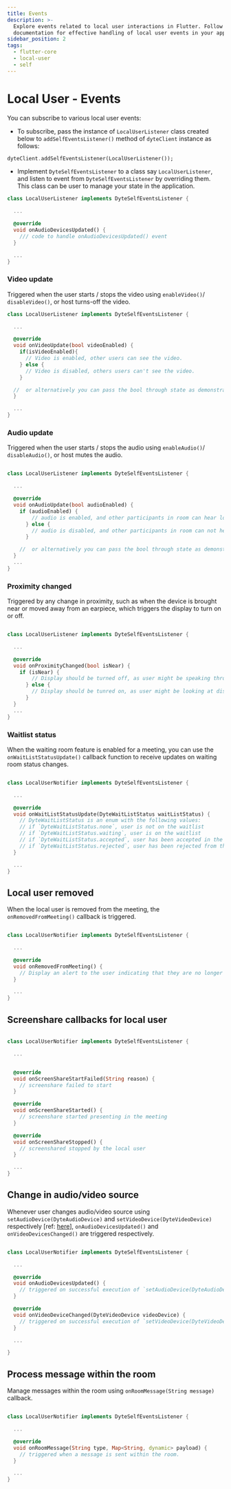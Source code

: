 ```yaml
---
title: Events
description: >-
  Explore events related to local user interactions in Flutter. Follow our
  documentation for effective handling of local user events in your app.
sidebar_position: 2
tags:
  - flutter-core
  - local-user
  - self
---
```


# Local User - Events

You can subscribe to various local user events:

- To subscribe, pass the instance of `LocalUserListener` class created below
  to `addSelfEventsListener()` method of `dyteClient` instance as follows:

```dart {2}
dyteClient.addSelfEventsListener(LocalUserListener());
```

- Implement `DyteSelfEventsListener` to a class say `LocalUserListener`, and
  listen to event from `DyteSelfEventsListener` by overriding them. This class
  can be user to manage your state in the application.

```dart
class LocalUserListener implements DyteSelfEventsListener {

  ...

  @override
  void onAudioDevicesUpdated() {
    /// code to handle onAudioDevicesUpdated() event
  }

  ...
}
```

### Video update

Triggered when the user starts / stops the video using `enableVideo()`/
`disableVideo()`, or host turns-off the video.

```dart
class LocalUserListener implements DyteSelfEventsListener {

  ...

  @override
  void onVideoUpdate(bool videoEnabled) {
    if(isVideoEnabled){
      // Video is enabled, other users can see the video.
    } else {
      // Video is disabled, others users can't see the video.
    }

  //  or alternatively you can pass the bool through state as demonstrated in example app.
  }

  ...
}
```

### Audio update

Triggered when the user starts / stops the audio using `enableAudio()`/
`disableAudio()`, or host mutes the audio.

```dart

class LocalUserListener implements DyteSelfEventsListener {

  ...

  @override
  void onAudioUpdate(bool audioEnabled) {
    if (audioEnabled) {
        // audio is enabled, and other participants in room can hear local user
      } else {
        // audio is disabled, and other participants in room can not hear local user.
      }

    //  or alternatively you can pass the bool through state as demonstrated in example app.
  }
  ...
}
```

### Proximity changed

Triggered by any change in proximity, such as when the device is brought near or moved away from an earpiece, which triggers the display to turn on or off.

```dart

class LocalUserListener implements DyteSelfEventsListener {

  ...

  @override
  void onProximityChanged(bool isNear) {
    if (isNear) {
        // Display should be turned off, as user might be speaking through ear piece
      } else {
        // Display should be tunred on, as user might be looking at display and listening through speaker/earphones.
      }
  }
  ...
}
```

### Waitlist status

When the waiting room feature is enabled for a meeting, you can use the `onWaitListStatusUpdate()` callback function to receive updates on waiting room status changes.

```dart

class LocalUserNotifier implements DyteSelfEventsListener {

  ...

  @override
  void onWaitListStatusUpdate(DyteWaitListStatus waitListStatus) {
    // DyteWaitListStatus is an enum with the following values:
    // if `DyteWaitListStatus.none`, user is not on the waitlist
    // if `DyteWaitListStatus.waiting`, user is on the waitlist
    // if `DyteWaitListStatus.accepted`, user has been accepted in the meeting.
    // if `DyteWaitListStatus.rejected`, user has been rejected from the meeting.
  }

  ...
}
```

## Local user removed

When the local user is removed from the meeting, the `onRemovedFromMeeting()` callback is triggered.

```dart

class LocalUserNotifier implements DyteSelfEventsListener {

  ...

  @override
  void onRemovedFromMeeting() {
    // Display an alert to the user indicating that they are no longer in the meeting.
  }

  ...
}
```

## Screenshare callbacks for local user

```dart

class LocalUserNotifier implements DyteSelfEventsListener {

  ...


  @override
  void onScreenShareStartFailed(String reason) {
    // screenshare failed to start
  }

  @override
  void onScreenShareStarted() {
    // screenshare started presenting in the meeting
  }

  @override
  void onScreenShareStopped() {
    // screenshared stopped by the local user
  }

  ...
}

```

## Change in audio/video source

Whenever user changes audio/video source using `setAudioDevice(DyteAudioDevice)` and `setVideoDevice(DyteVideoDevice)` respectively [ref: [here](/flutter-core/local-user/manage-media-devices)], `onAudioDevicesUpdated()` and `onVideoDevicesChanged()` are triggered respectively.

```dart

class LocalUserNotifier implements DyteSelfEventsListener {

  ...

  @override
  void onAudioDevicesUpdated() {
    // triggered on successful execution of `setAudioDevice(DyteAudioDevice)`
  }

  @override
  void onVideoDeviceChanged(DyteVideoDevice videoDevice) {
    // triggered on successful execution of `setVideoDevice(DyteVideoDevice)`
  }

  ...

}

```

## Process message within the room

Manage messages within the room using `onRoomMessage(String message)` callback.

```dart

class LocalUserNotifier implements DyteSelfEventsListener {

  ...

  @override
  void onRoomMessage(String type, Map<String, dynamic> payload) {
    // triggered when a message is sent within the room.
  }

  ...
}
```

<head>
  <title>Flutter Core Events</title>
  <meta
    name="description"
    content="Explore events related to local user interactions in Flutter. Follow our documentation for effective handling of local user events in your app."
  />
</head>
